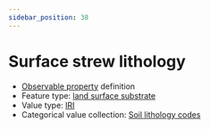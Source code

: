 ```yaml
---
sidebar_position: 38
---
```



# Surface strew lithology

- [Observable property](/viewers/dawe-vocabs?uri=https://linked.data.gov.au/def/nrm/6ee380ca-e9dc-4a9b-91c3-758b54e751eb) definition
- Feature type: [land surface substrate](http://linked.data.gov.au/def/tern-cv/aef12cd6-3826-4988-a54c-8578d3fb4c8d)
- Value type: [IRI](https://w3id.org/tern/ontologies/tern/IRI)
- Categorical value collection: [Soil lithology codes](/viewers/dawe-vocabs?uri=https://linked.data.gov.au/def/nrm/1d50eb79-685f-45ea-84b4-627154eddede)

<Example
  protocolModule="plot-soil-description"
  observableProperty="https://linked.data.gov.au/def/nrm/6ee380ca-e9dc-4a9b-91c3-758b54e751eb"
/>
